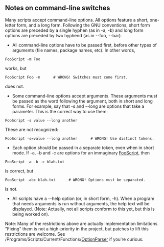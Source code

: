{{ToC}}

==  Notes on command-line switches ==

Many scripts accept command-line options. All options feature a short, one-letter form, and a long form. Following the GNU conventions, short form options are preceded by a single hyphen (as in -a, -b) and long form options are preceded by two hyphend (as in --foo, --bar).

* All command-line options have to be passed first, before other types of arguments (file names, package names, etc). In other words,

<pre>
FooScript -m Foo
</pre>

works, but

<pre>
FooScript Foo -m      # WRONG! Switches must come first.
</pre>

does not.

* Some command-line options accept arguments. These arguments must be passed as the word following the argument, both in short and long forms. For example, say that -s and --long are options that take a parameter. This is the correct way to use them:

<pre>
FooScript -s value --long another
</pre>

These are not recognized:

<pre>
FooScript -s=value --long another      # WRONG! Use distinct tokens.
</pre>

* Each option should be passed in a separate token, even when in short mode. If -a, -b and -c are options for an immaginary [[FooScript]], then

<pre>
FooScript -a -b -c blah.txt
</pre>

is correct, but

<pre>
FooScript -abc blah.txt      # WRONG! Options must be separated.
</pre>

is not.

* All scripts have a --help option (or, in short form, -h). When a program that needs arguments is run without arguments, the help text will be displayed. (Note: Actually, not all scripts conform to this yet, but this is being worked on).

Note: Many of the restrictions above are actually implementation limitations. "Fixing" them is not a high-priority in the project, but patches to lift this restrictions are welcome. See /Programs/Scripts/Current/Functions/[[OptionParser]] if you're curious.

{{Handbook}}